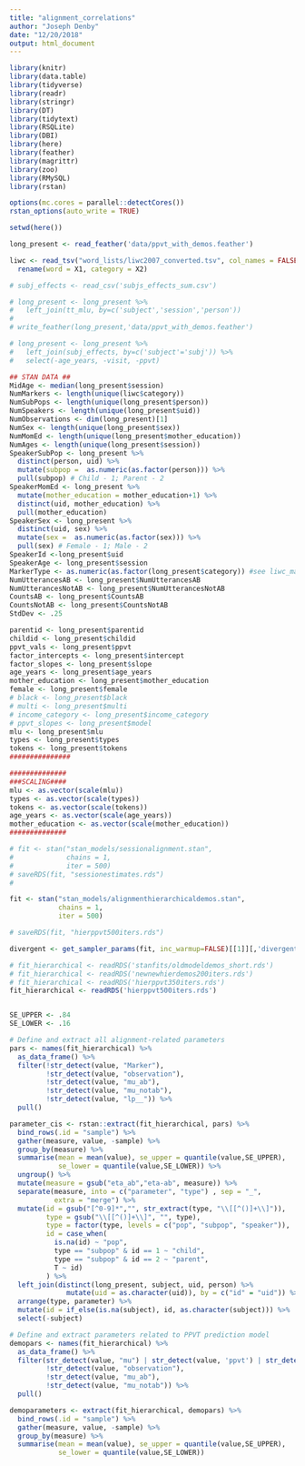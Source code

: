 ```yaml
---
title: "alignment_correlations"
author: "Joseph Denby"
date: "12/20/2018"
output: html_document
---
```


```r
library(knitr)
library(data.table)
library(tidyverse)
library(readr)
library(stringr)
library(DT)
library(tidytext)
library(RSQLite)
library(DBI)
library(here)
library(feather)
library(magrittr)
library(zoo)
library(RMySQL)
library(rstan)

options(mc.cores = parallel::detectCores())
rstan_options(auto_write = TRUE)

setwd(here())
```

```r
long_present <- read_feather('data/ppvt_with_demos.feather')

liwc <- read_tsv("word_lists/liwc2007_converted.tsv", col_names = FALSE) %>%
  rename(word = X1, category = X2)

# subj_effects <- read_csv('subjs_effects_sum.csv')

# long_present <- long_present %>% 
#   left_join(tt_mlu, by=c('subject','session','person'))
# 
# write_feather(long_present,'data/ppvt_with_demos.feather')

# long_present <- long_present %>% 
#   left_join(subj_effects, by=c('subject'='subj')) %>% 
#   select(-age_years, -visit, -ppvt) 

## STAN DATA ##
MidAge <- median(long_present$session)
NumMarkers <- length(unique(liwc$category))
NumSubPops <- length(unique(long_present$person))
NumSpeakers <- length(unique(long_present$uid))
NumObservations <- dim(long_present)[1]
NumSex <- length(unique(long_present$sex))
NumMomEd <- length(unique(long_present$mother_education))
NumAges <- length(unique(long_present$session))
SpeakerSubPop <- long_present %>% 
  distinct(person, uid) %>%
  mutate(subpop =  as.numeric(as.factor(person))) %>%
  pull(subpop) # Child - 1; Parent - 2
SpeakerMomEd <- long_present %>% 
  mutate(mother_education = mother_education+1) %>% 
  distinct(uid, mother_education) %>%
  pull(mother_education)
SpeakerSex <- long_present %>% 
  distinct(uid, sex) %>%
  mutate(sex =  as.numeric(as.factor(sex))) %>%
  pull(sex) # Female - 1; Male - 2
SpeakerId <-long_present$uid
SpeakerAge <- long_present$session
MarkerType <- as.numeric(as.factor(long_present$category)) #see liwc_markers
NumUtterancesAB <- long_present$NumUtterancesAB
NumUtterancesNotAB <- long_present$NumUtterancesNotAB
CountsAB <- long_present$CountsAB
CountsNotAB <- long_present$CountsNotAB
StdDev <- .25

parentid <- long_present$parentid
childid <- long_present$childid
ppvt_vals <- long_present$ppvt
factor_intercepts <- long_present$intercept
factor_slopes <- long_present$slope
age_years <- long_present$age_years
mother_education <- long_present$mother_education
female <- long_present$female
# black <- long_present$black
# multi <- long_present$multi
# income_category <- long_present$income_category
# ppvt_slopes <- long_present$model
mlu <- long_present$mlu
types <- long_present$types
tokens <- long_present$tokens
###############

##############
###SCALING####
mlu <- as.vector(scale(mlu))
types <- as.vector(scale(types))
tokens <- as.vector(scale(tokens))
age_years <- as.vector(scale(age_years))
mother_education <- as.vector(scale(mother_education))
##############

# fit <- stan("stan_models/sessionalignment.stan",
#             chains = 1,
#             iter = 500)
# saveRDS(fit, "sessionestimates.rds")
# 

fit <- stan("stan_models/alignmenthierarchicaldemos.stan",
            chains = 1,
            iter = 500)

# saveRDS(fit, "hierppvt500iters.rds")

divergent <- get_sampler_params(fit, inc_warmup=FALSE)[[1]][,'divergent__']
```

```r
# fit_hierarchical <- readRDS('stanfits/oldmodeldemos_short.rds')
# fit_hierarchical <- readRDS('newnewhierdemos200iters.rds')
# fit_hierarchical <- readRDS('hierppvt350iters.rds')
fit_hierarchical <- readRDS('hierppvt500iters.rds')


SE_UPPER <- .84
SE_LOWER <- .16

# Define and extract all alignment-related parameters
pars <- names(fit_hierarchical) %>%
  as_data_frame() %>%
  filter(!str_detect(value, "Marker"), 
         !str_detect(value, "observation"),
         !str_detect(value, "mu_ab"),
         !str_detect(value, "mu_notab"),
         !str_detect(value, "lp__")) %>%
  pull()

parameter_cis <- rstan::extract(fit_hierarchical, pars) %>%
  bind_rows(.id = "sample") %>%
  gather(measure, value, -sample) %>%
  group_by(measure) %>%
  summarise(mean = mean(value), se_upper = quantile(value,SE_UPPER), 
            se_lower = quantile(value,SE_LOWER)) %>%
  ungroup() %>% 
  mutate(measure = gsub("eta_ab","eta-ab", measure)) %>%
  separate(measure, into = c("parameter", "type") , sep = "_", 
           extra = "merge") %>%
  mutate(id = gsub("[^0-9]*","", str_extract(type, "\\[[^()]+\\]")),
         type = gsub("\\[[^()]+\\]", "", type),
         type = factor(type, levels = c("pop", "subpop", "speaker")),
         id = case_when(
           is.na(id) ~ "pop",
           type == "subpop" & id == 1 ~ "child",
           type == "subpop" & id == 2 ~ "parent",
           T ~ id)
         ) %>%
  left_join(distinct(long_present, subject, uid, person) %>% 
              mutate(uid = as.character(uid)), by = c("id" = "uid")) %>%
  arrange(type, parameter) %>%
  mutate(id = if_else(is.na(subject), id, as.character(subject))) %>%
  select(-subject)

# Define and extract parameters related to PPVT prediction model
demopars <- names(fit_hierarchical) %>%
  as_data_frame() %>%
  filter(str_detect(value, "mu") | str_detect(value, 'ppvt') | str_detect(value, 'sigma') | str_detect(value, 'factor'),
         !str_detect(value, "observation"),
         !str_detect(value, "mu_ab"),
         !str_detect(value, "mu_notab")) %>%
  pull()

demoparameters <- extract(fit_hierarchical, demopars) %>%
  bind_rows(.id = "sample") %>%
  gather(measure, value, -sample) %>%
  group_by(measure) %>%
  summarise(mean = mean(value), se_upper = quantile(value,SE_UPPER), 
            se_lower = quantile(value,SE_LOWER))

```